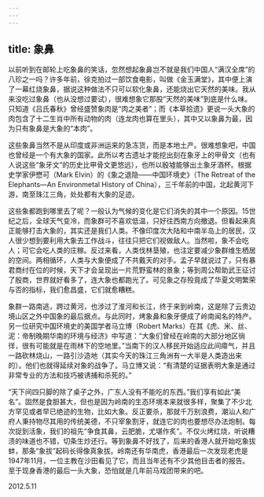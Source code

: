 ```yaml
---
---
---
```

title: 象鼻
---




以前听到在邮轮上吃象鼻的笑话，忽然想起象鼻岂不就是我们中国人“满汉全席”的八珍之一吗？许多年前，徐克拍过一部饮食电影，叫做《金玉满堂》，其中便上演了一幕红烧象鼻，据说这种做法不只可以软化象鼻，还能烧出它天然的美味。我从来没吃过象鼻（也从没想过要试），很难想象它那股“天然的美味”到底是什么味。只知道《吕氏春秋》曾经盛赞象肉是“肉之美者”；而《本草拾遗》更说一头大象的肉包含了十二生肖中所有动物的肉（连龙肉也算在里头），其中又以象鼻为最，因为只有象鼻是大象的“本肉”。

这些象鼻当然不是从印度或非洲运来的急冻货，而是本地土产。很难想象吧，中国也曾经是一个有大象的国家。此所以考古遗址才能挖出刻在象牙上的甲骨文（也有人说这些“象牙文”的历史比甲骨文更悠远），也所以殷墟能够出土象牙酒杯。根据史学家伊懋可（Mark Elvin）的《象之退隐——中国环境史》（The Retreat of the Elephants—An Environmetal History of China），三千年前的中国，北起黄河下游，南至珠江三角，处处都有大象的足迹。

这些象都跑到哪里去了呢？一般认为气候的变化是它们消失的其中一个原因。15世纪之后，全球天气变冷，而象群可不喜欢低温，只好往西南方向撤退。但看起来真正能够打击大象的，其实还是我们人类。不像印度次大陆和中南半岛上的居民，汉人很少想到要利用大象去工作战斗，往往只把它们视做敌人。当然啦，象不会吃人；可它会吃人类的庄稼。反过来看，人类伐林垦殖，也注定要减少象群维生栖居的空间。两相循环，人类与大象便成了不共戴天的对手。孟子早就说过了，只有暴君商纣在位的时候，天下才会呈现出一片荒野蛮林的景象；等到周公帮助武王征讨了殷商，世界就好看多了，连大象也都跑光了。可见象之存殁竟成了华夏文明繁荣与否的指标，我们愈昌盛，它们就愈糟糕。

象群一路南逃，跨过黄河，也涉过了淮河和长江，终于来到岭南，这是除了云贵边境山区之外中国象的最后据点。与此同时，烤象鼻和象牙便成了岭南闻名的特产。另一位研究中国环境史的美国学者马立博（Robert Marks）在其《虎、米、丝、泥：帝制晚期华南的环境与经济》中写道：“大象们曾经在岭南的大部分地区徜徉，很有可能就是在雨林下的空地里。”当南下的汉人移民开始适应此间瘴气，并且一路砍林烧山，一路引沙造地（其实今天的珠江三角洲有一大半是人类造出来的）。他们也就得延续对象的战争了。马立博又说：“有清楚的证据表明大象是通过非常专业的方法和技巧被诱捕和杀死的。”

“天下间四只脚的除了桌子之外，广东人没有不能吃的东西。”我们享有如此“美名”。固然是食胆甚大，但也是因为岭南的生态环境本来就很多样，聚集了不少北方罕见或者早已绝迹的生物，比如大象。反正要杀，那就千万别浪费，潮汕人和广府人秉持物尽其用的传统美德，不只宰象割牙，就连它的肉也要想尽办法炮制。每次捉到活象，我们的祖先“争食其鼻，云肥脆，尤堪作炙”。不仅火烤红烧，听说糟渍的味道也不错，切条生炒还行。等到象鼻不好找了，后来的香港人就开始吃象拔蚌，那条“象拔”起码长得像真象拔。岭南还有华南虎，香港最后一次发现老虎是1947年11月，一位主教在沙田看见了它，而且当年还有不少其他目击者的报告。至于现身香港的最后一头大象，恐怕就是几年前马戏团带来的吧。





2012.5.11
